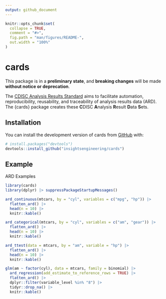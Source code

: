 ```yaml
---
output: github_document
---
```


<!-- README.md is generated from README.Rmd. Please edit that file -->

```r
knitr::opts_chunk$set(
  collapse = TRUE,
  comment = "#>",
  fig.path = "man/figures/README-",
  out.width = "100%"
)
```

# cards

<!-- badges: start -->
<!-- [![R-CMD-check](https://github.com/insightsengineering/cards/actions/workflows/R-CMD-check.yaml/badge.svg)](https://github.com/insightsengineering/cards/actions/workflows/R-CMD-check.yaml) -->
<!-- [![Codecov test coverage](https://codecov.io/gh/insightsengineering/cards/branch/main/graph/badge.svg)](https://app.codecov.io/gh/insightsengineering/cards?branch=main) -->
<!-- badges: end -->

This package is in a **preliminary state**, and **breaking changes** will be made **without notice or deprecation**.

The [CDISC Analysis Results Standard](https://www.cdisc.org/standards/foundational/analysis-results-standards) aims to facilitate automation, reproducibility, reusability, and traceability of analysis results data (ARD).
The {cards} package creates these **C**DISC **A**nalysis **R**esult **D**ata **S**ets.

## Installation

You can install the development version of cards from [GitHub](https://github.com/) with:

``` r
# install.packages("devtools")
devtools::install_github("insightsengineering/cards")
```

## Example

ARD Examples

```r
library(cards)
library(dplyr) |> suppressPackageStartupMessages()

ard_continuous(mtcars, by = "cyl", variables = c("mpg", "hp")) |> 
  flatten_ard() |> 
  head(n = 10) |> 
  knitr::kable()

ard_categorical(mtcars, by = "cyl", variables = c("am", "gear")) |> 
  flatten_ard() |> 
  head(n = 10) |> 
  knitr::kable()

ard_ttest(data = mtcars, by = "am", variable = "hp") |> 
  flatten_ard() |> 
  head(n = 10) |> 
  knitr::kable()

glm(am ~ factor(cyl), data = mtcars, family = binomial) |>
  ard_regression(add_estimate_to_reference_rows = TRUE) |> 
  flatten_ard() |> 
  dplyr::filter(variable_level %in% "8") |> 
  tidyr::drop_na() |> 
  knitr::kable()
```

<!-- ARD  -> Table Example -->

<!-- ```{r} -->
<!-- # Construct the ARD -->
<!-- table_ard <- -->
<!--   bind_rows( -->
<!--     ard_continuous(mtcars, by = cyl, variables = "mpg"), -->
<!--     ard_categorical(mtcars, by = cyl, variables = "am"), -->
<!--     ard_categorical(mtcars, variables = "cyl") -->
<!--   ) -->

<!-- # convert ARD to a cards table -->
<!-- table <- -->
<!--   construct_cards( -->
<!--     table_plan = -->
<!--       bind_rows( -->
<!--         table_ard |> filter(variable %in% "mpg") |>  table_plan_simple_continuous(), -->
<!--         table_ard |> filter(variable %in% "am") |> table_plan_simple_categorical() -->
<!--       ), -->
<!--     header_plan = -->
<!--       table_ard |> -->
<!--       filter(variable %in% "cyl") |> -->
<!--       header_plan_simple(header = "**{group} Cylinders**  \nN={n}  ({p}%)") |> -->
<!--       modifyList(val = list(label = gt::md("**Characteristic**"))) -->
<!--   ) |> -->
<!--   convert_cards(engine = "gt") -->
<!-- ``` -->

<!-- ```{r echo=FALSE, fig.width=4} -->
<!-- gt::gtsave(table, filename = "man/figures/README-table_example.png") -->
<!-- ``` -->

<!-- <img src="man/figures/README-table_example.png" style="width: 50%"> -->
